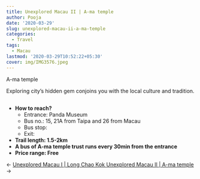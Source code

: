 ```yaml
---
title: Unexplored Macau II | A-ma temple
author: Pooja
date: '2020-03-29'
slug: unexplored-macau-ii-a-ma-temple
categories:
  - Travel
tags:
  - Macau
lastmod: '2020-03-29T10:52:22+05:30'
cover: img/IMG3576.jpeg
---
```


A-ma temple

<!--more--> 

Exploring city's hidden gem conjoins you with the local culture and tradition. 

## 
* **How to reach?**
  + Entrance: Panda Museum
  + Bus no.: 15, 21A from Taipa and 26 from Macau
  + Bus stop: 
  + Exit: 
* **Trail length: 1.5-2km**
* **A bus of A-ma temple trust runs every 30min from the entrance**
* **Price range: Free**

<nav class="post-nav">
  <span class="nav-prev">&larr; <a href="/2020/05/25/firstpost/"> Unexplored Macau I | Long Chao Kok </a></span>
  <span class="nav-next"><a href=""> Unexplored Macau II | A-ma temple </a> &rarr;</span>
</nav>
